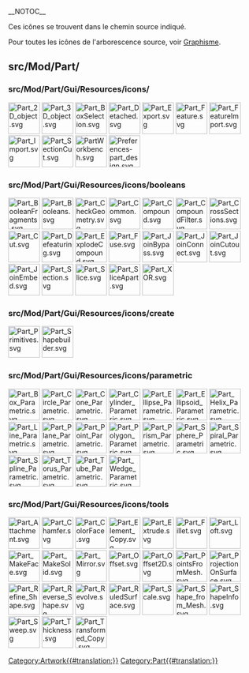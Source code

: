 __NOTOC__
<languages/>

Ces icônes se trouvent dans le chemin source indiqué. 

Pour toutes les icônes de l'arborescence source, voir [[Artwork/fr|Graphisme]].

== src/Mod/Part/ ==

=== src/Mod/Part/Gui/Resources/icons/ ===

[[File:Part_2D_object.svg|64px]]
[[File:Part_3D_object.svg|64px]]
[[File:Part_BoxSelection.svg|64px]]
[[File:Part_Detached.svg|64px]]
[[File:Part_Export.svg|64px]]
[[File:Part_Feature.svg|64px]]
[[File:Part_FeatureImport.svg|64px]]
[[File:Part_Import.svg|64px]]
[[File:Part_SectionCut.svg|64px]]
[[File:PartWorkbench.svg|64px]]
[[File:Preferences-part_design.svg|64px]]

=== src/Mod/Part/Gui/Resources/icons/booleans ===

[[File:Part_BooleanFragments.svg|64px]]
[[File:Part_Booleans.svg|64px]]
[[File:Part_CheckGeometry.svg|64px]]
[[File:Part_Common.svg|64px]]
[[File:Part_Compound.svg|64px]]
[[File:Part_CompoundFilter.svg|64px]]
[[File:Part_CrossSections.svg|64px]]
[[File:Part_Cut.svg|64px]]
[[File:Part_Defeaturing.svg|64px]]
[[File:Part_ExplodeCompound.svg|64px]]
[[File:Part_Fuse.svg|64px]]
[[File:Part_JoinBypass.svg|64px]]
[[File:Part_JoinConnect.svg|64px]]
[[File:Part_JoinCutout.svg|64px]]
[[File:Part_JoinEmbed.svg|64px]]
[[File:Part_Section.svg|64px]]
[[File:Part_Slice.svg|64px]]
[[File:Part_SliceApart.svg|64px]]
[[File:Part_XOR.svg|64px]]

=== src/Mod/Part/Gui/Resources/icons/create ===

[[File:Part_Primitives.svg|64px]]
[[File:Part_Shapebuilder.svg|64px]]

=== src/Mod/Part/Gui/Resources/icons/parametric ===

[[File:Part_Box_Parametric.svg|64px]]
[[File:Part_Circle_Parametric.svg|64px]]
[[File:Part_Cone_Parametric.svg|64px]]
[[File:Part_Cylinder_Parametric.svg|64px]]
[[File:Part_Ellipse_Parametric.svg|64px]]
[[File:Part_Ellipsoid_Parametric.svg|64px]]
[[File:Part_Helix_Parametric.svg|64px]]
[[File:Part_Line_Parametric.svg|64px]]
[[File:Part_Plane_Parametric.svg|64px]]
[[File:Part_Point_Parametric.svg|64px]]
[[File:Part_Polygon_Parametric.svg|64px]]
[[File:Part_Prism_Parametric.svg|64px]]
[[File:Part_Sphere_Parametric.svg|64px]]
[[File:Part_Spiral_Parametric.svg|64px]]
[[File:Part_Spline_Parametric.svg|64px]]
[[File:Part_Torus_Parametric.svg|64px]]
[[File:Part_Tube_Parametric.svg|64px]]
[[File:Part_Wedge_Parametric.svg|64px]]

=== src/Mod/Part/Gui/Resources/icons/tools ===

[[File:Part_Attachment.svg|64px]]
[[File:Part_Chamfer.svg|64px]]
[[File:Part_ColorFace.svg|64px]]
[[File:Part_Element_Copy.svg|64px]]
[[File:Part_Extrude.svg|64px]]
[[File:Part_Fillet.svg|64px]]
[[File:Part_Loft.svg|64px]]
[[File:Part_MakeFace.svg|64px]]
[[File:Part_MakeSolid.svg|64px]]
[[File:Part_Mirror.svg|64px]]
[[File:Part_Offset.svg|64px]]
[[File:Part_Offset2D.svg|64px]]
[[File:Part_PointsFromMesh.svg|64px]]
[[File:Part_ProjectionOnSurface.svg|64px]]
[[File:Part_Refine_Shape.svg|64px]]
[[File:Part_Reverse_Shape.svg|64px]]
[[File:Part_Revolve.svg|64px]]
[[File:Part_RuledSurface.svg|64px]]
[[File:Part_Scale.svg|64px]]
[[File:Part_Shape_from_Mesh.svg|64px]]
[[File:Part_ShapeInfo.svg|64px]]
[[File:Part_Sweep.svg|64px]]
[[File:Part_Thickness.svg|64px]]
[[File:Part_Transformed_Copy.svg|64px]]


[[Category:Artwork{{#translation:}}]]
<noinclude>[[Category:Part{{#translation:}}]]</noinclude> <!-- we don't want this transcluded -->